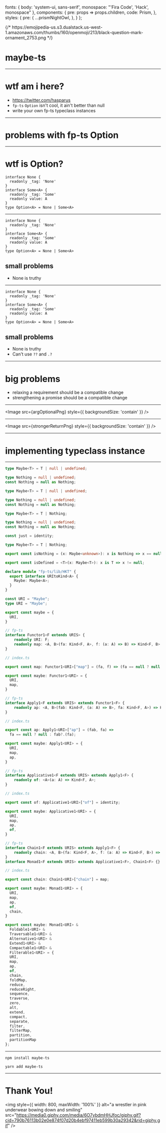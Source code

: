 

  fonts: {
    body: 'system-ui, sans-serif',
    monospace: "'Fira Code', 'Hack', monospace"
  },
  components: {
    pre: props => props.children,
    code: Prism,
  },
  styles: {
    pre: {
      ...prismNightOwl,
    },
  }
};

<Head>
  {/* https://emojipedia-us.s3.dualstack.us-west-1.amazonaws.com/thumbs/160/openmoji/213/black-question-mark-ornament_2753.png */}
  <title>maybe-ts</title>
  <meta name="twitter:card" content="summary_large_image" />
  <meta name="twitter:site" content="@hasparus" />
  <meta name="twitter:title" content="maybe-ts" />
  <meta name="twitter:description" content="A lightweight Maybe type for fp-ts" />
  <meta name="twitter:image" content="https://images.unsplash.com/photo-1518644730709-0835105d9daa?ixlib=rb-1.2.1&ixid=eyJhcHBfaWQiOjEyMDd9&auto=format&fit=crop&w=1200" />
  <style>{`
    li {
      margin: 0.25em 0;
      list-style-position: inside;
      text-align: left;
    }
    pre {
      margin: 0;
      text-align: left;
    }
  `}</style>
</Head>


# maybe-ts

---

# wtf am i here?

- https://twitter.com/hasparus
- `fp-ts` `Option` isn't cool, it ain't better than null
- write your own fp-ts typeclass instances

---

# problems with fp-ts Option

---

# wtf is Option?

```tsx
interface None {
  readonly _tag: 'None'
}
interface Some<A> {
  readonly _tag: 'Some'
  readonly value: A
}
type Option<A> = None | Some<A>
```

---

<Split>

<div style={{ fontSize: '0.625em' }}>

```tsx
interface None {
  readonly _tag: 'None'
}
interface Some<A> {
  readonly _tag: 'Some'
  readonly value: A
}
type Option<A> = None | Some<A>
```

</div>

<h2 style={{ whiteSpace: 'pre', marginLeft: '1em' }}>small problems</h2>

- None is truthy

</Split>

---

<Split>

<div style={{ fontSize: '0.625em' }}>

```tsx
interface None {
  readonly _tag: 'None'
}
interface Some<A> {
  readonly _tag: 'Some'
  readonly value: A
}
type Option<A> = None | Some<A>
```

</div>

<h2 style={{ whiteSpace: 'pre', marginLeft: '1em' }}>small problems</h2>

- None is truthy
- Can't use `??` and `.?`

</Split>



---

# big problems

- relaxing a requirement should be a compatible change
- strengthening a promise should be a compatible change

---

<!-- 2 following slides are stolen from Rich Hickey's Maybe Not -->


<Image src={argOptionalPng} style={{ backgroundSize: 'contain' }} />

---


<Image src={strongerReturnPng} style={{ backgroundSize: 'contain' }} />

---

# implementing typeclass instance

---

<CodeSurfer theme={codeSurferNightOwl}>

```ts
type Maybe<T> = T | null | undefined;
```
```ts
type Nothing = null | undefined;
const Nothing = null as Nothing;

type Maybe<T> = T | null | undefined;
```
```ts
type Nothing = null | undefined;
const Nothing = null as Nothing;

type Maybe<T> = T | Nothing;
```
```ts
type Nothing = null | undefined;
const Nothing = null as Nothing;

const just = identity;

type Maybe<T> = T | Nothing;
```
```ts
export const isNothing = (x: Maybe<unknown>): x is Nothing => x == null;

export const isDefined = <T>(x: Maybe<T>): x is T => x != null;
```
```ts
declare module "fp-ts/lib/HKT" {
  export interface URItoKind<A> {
    Maybe: Maybe<A>;
  }
}

const URI = "Maybe";
type URI = "Maybe";

export const maybe = {
  URI,
}
```
```ts
// fp-ts
interface Functor1<F extends URIS> {
    readonly URI: F;
    readonly map: <A, B>(fa: Kind<F, A>, f: (a: A) => B) => Kind<F, B>;
}

// index.ts

export const map: Functor1<URI>["map"] = (fa, f) => (fa == null ? null : f(fa));

export const maybe: Functor1<URI> = {
  URI,
  map,
}
```
```ts
// fp-ts
interface Apply1<F extends URIS> extends Functor1<F> {
    readonly ap: <A, B>(fab: Kind<F, (a: A) => B>, fa: Kind<F, A>) => Kind<F, B>;
}

// index.ts

export const ap: Apply1<URI>["ap"] = (fab, fa) =>
  fa == null ? null : fab?.(fa);

export const maybe: Apply1<URI> = {
  URI,
  map,
  ap,
}
```
```ts
// fp-ts
interface Applicative1<F extends URIS> extends Apply1<F> {
    readonly of: <A>(a: A) => Kind<F, A>;
}

// index.ts

export const of: Applicative1<URI>["of"] = identity;

export const maybe: Applicative1<URI> = {
  URI,
  map,
  ap,
  of,
}
```
```ts
// fp-ts
interface Chain1<F extends URIS> extends Apply1<F> {
    readonly chain: <A, B>(fa: Kind<F, A>, f: (a: A) => Kind<F, B>) => Kind<F, B>;
}
interface Monad1<F extends URIS> extends Applicative1<F>, Chain1<F> {}

// index.ts

export const chain: Chain1<URI>["chain"] = map;

export const maybe: Monad1<URI> = {
  URI,
  map,
  ap,
  of,
  chain,
}
```
```ts
export const maybe: Monad1<URI> &
  Foldable1<URI> &
  Traversable1<URI> &
  Alternative1<URI> &
  Extend1<URI> &
  Compactable1<URI> &
  Filterable1<URI> = {
  URI,
  map,
  ap,
  of,
  chain,
  foldMap,
  reduce,
  reduceRight,
  sequence,
  traverse,
  zero,
  alt,
  extend,
  compact,
  separate,
  filter,
  filterMap,
  partition,
  partitionMap
};
```
</CodeSurfer>

---

```
npm install maybe-ts

yarn add maybe-ts
```

---

# Thank You!

<img
  style={{ width: 800, maxWidth: '100%' }}
  alt="a wrestler in pink underwear bowing down and smiling"
  src="https://media0.giphy.com/media/6O7ybdmHHJfoc/giphy.gif?cid=790b76113b02e0e874f07d20b4ebf97411eb599b30a29342&rid=giphy.gif"
/>
